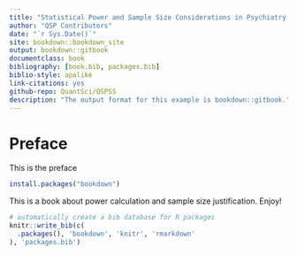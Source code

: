 ```yaml
--- 
title: "Statistical Power and Sample Size Considerations in Psychiatry and Human Behavior Research"
author: "QSP Contributors"
date: "`r Sys.Date()`"
site: bookdown::bookdown_site
output: bookdown::gitbook
documentclass: book
bibliography: [book.bib, packages.bib]
biblio-style: apalike
link-citations: yes
github-repo: QuantSci/QSPSS
description: "The output format for this example is bookdown::gitbook."
---
```


# Preface

This is the preface

```r
install.packages("bookdown")
```

This is a book about power calculation and sample size justification. Enjoy!


```r
# automatically create a bib database for R packages
knitr::write_bib(c(
  .packages(), 'bookdown', 'knitr', 'rmarkdown'
), 'packages.bib')
```


